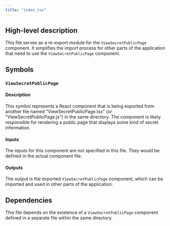```yaml
---
title: "index.tsx"
---
```


## High-level description
This file serves as a re-export module for the `ViewSecretPublicPage` component. It simplifies the import process for other parts of the application that need to use the `ViewSecretPublicPage` component.

## Symbols

### `ViewSecretPublicPage`
#### Description
This symbol represents a React component that is being exported from another file named "ViewSecretPublicPage.tsx" (or "ViewSecretPublicPage.js") in the same directory. The component is likely responsible for rendering a public page that displays some kind of secret information.

#### Inputs
The inputs for this component are not specified in this file. They would be defined in the actual component file.

#### Outputs
The output is the exported `ViewSecretPublicPage` component, which can be imported and used in other parts of the application.

## Dependencies
This file depends on the existence of a `ViewSecretPublicPage` component defined in a separate file within the same directory.